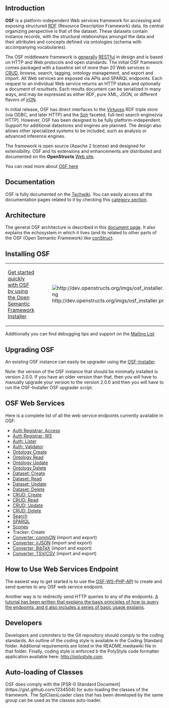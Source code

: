 == Introduction ==

'''OSF''' is a platform-independent Web services framework for accessing and exposing structured [http://techwiki.openstructs.org/index.php/RDF_Concept RDF] (Resource Description Framework) data. Its central organizing perspective is that of the dataset. These datasets contain instance records, with the structural relationships amongst the data and their attributes and concepts defined via ontologies (schema with accompanying vocabularies).

The OSF middleware framework is [http://www.mkbergman.com/?p=499 generally] [http://techwiki.openstructs.org/index.php/REST_Concept RESTful] in design and is based on HTTP and Web protocols and open standards. The initial OSF framework comes packaged with a baseline set of more than 20 Web services in [http://techwiki.openstructs.org/index.php/CRUD_Concept CRUD], browse, search, tagging, ontology management, and export and import. All Web services are exposed via APIs and SPARQL endpoints. Each request to an individual Web service returns an HTTP status and optionally a document of ''resultsets''. Each results document can be serialized in many ways, and may be expressed as either RDF, pure XML, JSON, or different flavors of [http://techwiki.openstructs.org/index.php/Introduction_to_irON irON].

In initial release, OSF has direct interfaces to the [http://techwiki.openstructs.org/index.php/Virtuoso Virtuoso] RDF triple store (via ODBC, and later HTTP) and the [http://techwiki.openstructs.org/index.php/Solr Solr] faceted, full-text search engine(via HTTP). However, OSF has been designed to be fully platform-independent. Support for additional datastores and engines are planned. The design also allows other specialized systems to be included, such as analysis or advanced inference engines.

The framework is open source (Apache 2 license) and designed for extensibility. OSF and its extensions and enhancements are distributed and documented on the '''OpenStructs''' [http://openstructs.org/  Web site].

You can read more about [http://techwiki.openstructs.org/index.php/OSF OSF here]

== Documentation ==

OSF is fully documented on the [http://techwiki.openstructs.org Techwiki]. You can easily access all the documentation pages related to it by checking this [http://techwiki.openstructs.org/index.php/Category:OSF category section].

== Architecture ==

The general OSF architecture is described in this [http://techwiki.openstructs.org/index.php/OSF_Architecture document page]. It also explains the echosystem in which it lives (and its related to other parts of the OSF (Open Semantic Framework) like [http://drupal.org/project/construct conStruct].

== Installing OSF ==

{|
|-
| [https://github.com/structureddynamics/Open-Semantic-Framework-Installer Get started  quickly with OSF by using the Open Semantic Framework Installer]
| [[File:http://dev.openstructs.org/imgs/osf_installer.png]]
|}

Additionally you can find debugging tips and support on the [http://groups.google.com/group/open-semantic-framework Mailing List]

== Upgrading OSF ==

An existing OSF instance can easily be upgrader using the [https://github.com/structureddynamics/Open-Semantic-Framework-Installer OSF-Installer].

Note: the version of the OSF instance that should be minimally installed is version 2.0.0. If you have an older version than that, then you will have to manually upgrade your version to the version 2.0.0 and then you will have to run the OSF-Installer OSF upgrader script.

== OSF Web Services ==

Here is a complete list of all the web service endpoints currently available in OSF:

* [http://techwiki.openstructs.org/index.php/Auth_Registrar:_Access Auth Registrar: Access]
* [http://techwiki.openstructs.org/index.php/Auth_Registrar:_WS Auth Registrar: WS]
* [http://techwiki.openstructs.org/index.php/Auth:_Lister Auth: Lister]
* [http://techwiki.openstructs.org/index.php/Auth:_Validator Auth: Validator]
* [http://techwiki.openstructs.org/index.php/Ontology_Create Ontology Create]
* [http://techwiki.openstructs.org/index.php/Ontology_Read Ontology Read]
* [http://techwiki.openstructs.org/index.php/Ontology_Update Ontology Update]
* [http://techwiki.openstructs.org/index.php/Ontology_Delete Ontology Delete]
* [http://techwiki.openstructs.org/index.php/Dataset:_Create Dataset: Create]
* [http://techwiki.openstructs.org/index.php/Dataset:_Read Dataset: Read]
* [http://techwiki.openstructs.org/index.php/Dataset:_Update Dataset: Update]
* [http://techwiki.openstructs.org/index.php/Dataset:_Delete Dataset: Delete]
* [http://techwiki.openstructs.org/index.php/CRUD:_Create CRUD: Create]
* [http://techwiki.openstructs.org/index.php/CRUD:_Read CRUD: Read]
* [http://techwiki.openstructs.org/index.php/CRUD:_Update CRUD: Update]
* [http://techwiki.openstructs.org/index.php/CRUD:_Delete CRUD: Delete]
* [http://techwiki.openstructs.org/index.php/Search Search]
* [http://techwiki.openstructs.org/index.php/SPARQL SPARQL]
* [http://techwiki.openstructs.org/index.php/Scones Scones]
* Tracker: Create
* [http://techwiki.openstructs.org/index.php/Converter:_commON Converter: commON] (import and export)
* [http://techwiki.openstructs.org/index.php/Converter:_irJSON Converter: irJSON] (import and export)
* [http://techwiki.openstructs.org/index.php/Converter:_BibTeX Converter: BibTeX] (import and export)
* [http://techwiki.openstructs.org/index.php/Converter:_TSV/CSV Converter: TSV/CSV] (import and export)

== How to Use Web Services Endpoint ==

The easiest way to get started is to use the [https://github.com/StructuredDynamics/OSF-WS-PHP-API OSF-WS-PHP-API] to create and send queries to any OSF web service endpoint.

Another way is to redirectly send HTTP queries to any of the endpoints. [http://techwiki.openstructs.org/index.php/OSF_Web_Services_Tutorial A tutorial has been written that explains the basis principles of how to query the endpoints, and it also includes a series of basic usage explains].

== Developers ==

Developers and commiters to the Git repository should comply to the coding standards. An outline of the coding style is available in the Coding Standard folder. Additional requirements are listed in the README.mediawiki file in that folder. Finally, coding style is enforced b the PolyStyle code formatter application available here: http://polystyle.com.

==Auto-loading of Classes==

OSF does comply with the [PSR-0 Standard Document](https://gist.github.com/1234504) 
for auto-loading the classes of the framework. The SplClassLoader class that has been developed by
the same group can be used as the classes auto-loader.
